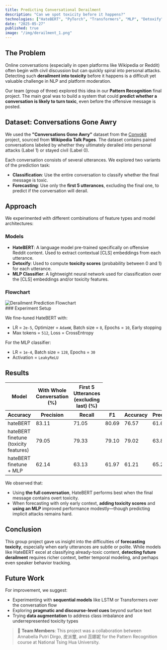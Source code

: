 ```yaml
---
title: Predicting Conversational Derailment
description: "Can we spot toxicity before it happens?"
technologies: ["HateBERT", "PyTorch", "Transformers", "MLP", "Detoxify"]
date: "2025-05-27"
published: true
image: "/img/derailment_1.png"
---
```


## The Problem

Online conversations (especially in open platforms like Wikipedia or Reddit) often begin with civil discussion but can quickly spiral into personal attacks. Detecting such **derailment into toxicity** before it happens is a difficult yet valuable challenge in NLP and platform moderation.

Our team (group of three) explored this idea in our **Pattern Recognition** final project. The main goal was to build a system that could **predict whether a conversation is likely to turn toxic**, even before the offensive message is posted.

## Dataset: Conversations Gone Awry

We used the **"Conversations Gone Awry"** dataset from the [Convokit](https://convokit.cornell.edu/) project, sourced from **Wikipedia Talk Pages**. The dataset contains paired conversations labeled by whether they ultimately derailed into personal attacks (Label 1) or stayed civil (Label 0).

Each conversation consists of several utterances. We explored two variants of the prediction task:

- **Classification**: Use the entire conversation to classify whether the final message is toxic.
- **Forecasting**: Use only the **first 5 utterances**, excluding the final one, to predict if the conversation will derail.

## Approach

We experimented with different combinations of feature types and model architectures:

### Models

- **HateBERT**: A language model pre-trained specifically on offensive Reddit content. Used to extract contextual [CLS] embeddings from each utterance.
- **Detoxify**: Used to compute **toxicity scores** (probability between 0 and 1) for each utterance.
- **MLP Classifier**: A lightweight neural network used for classification over the [CLS] embeddings and/or toxicity features.

### Flowchart

<div className="my-8">
  <img src="/img/derailment_2.png" alt="Derailment Prediction Flowchart" title="Derailment Prediction Flowchart" />
</div>
### Experiment Setup

We fine-tuned HateBERT with:

- LR = `2e-5`, Optimizer = `AdamW`, Batch size = `8`, Epochs = `10`, Early stopping
- Max tokens = `512`, Loss = CrossEntropy

For the MLP classifier:

- LR = `1e-4`, Batch size = `128`, Epochs = `30`
- Activation = `LeakyReLU`

## Results

<div className="overflow-x-auto my-6">
  <table className="min-w-full border border-gray-300 text-sm text-left">
    <thead className="bg-gray-100">
      <tr>
        <th className="border border-gray-300 px-4 py-2" rowSpan={2}>Model</th>
        <th className="border border-gray-300 px-4 py-2 text-center" colSpan={4}>With Whole Conversation (%)</th>
        <th className="border border-gray-300 px-4 py-2 text-center" colSpan={4}>First 5 Utterances (excluding last) (%)</th>
      </tr>
      <tr>
        <th className="border border-gray-300 px-2 py-1">Accuracy</th>
        <th className="border border-gray-300 px-2 py-1">Precision</th>
        <th className="border border-gray-300 px-2 py-1">Recall</th>
        <th className="border border-gray-300 px-2 py-1">F1</th>
        <th className="border border-gray-300 px-2 py-1">Accuracy</th>
        <th className="border border-gray-300 px-2 py-1">Precision</th>
        <th className="border border-gray-300 px-2 py-1">Recall</th>
        <th className="border border-gray-300 px-2 py-1">F1</th>
      </tr>
    </thead>
    <tbody>
      <tr>
        <td className="border border-gray-300 px-4 py-2">hateBERT</td>
        <td className="border border-gray-300 px-2 py-1">83.11</td>
        <td className="border border-gray-300 px-2 py-1">71.05</td>
        <td className="border border-gray-300 px-2 py-1">80.69</td>
        <td className="border border-gray-300 px-2 py-1">76.57</td>
        <td className="border border-gray-300 px-2 py-1">61.67</td>
        <td className="border border-gray-300 px-2 py-1">61.73</td>
        <td className="border border-gray-300 px-2 py-1">61.68</td>
        <td className="border border-gray-300 px-2 py-1">61.70</td>
      </tr>
      <tr>
        <td className="border border-gray-300 px-4 py-2">hateBERT finetune (toxicity features)</td>
        <td className="border border-gray-300 px-2 py-1">79.05</td>
        <td className="border border-gray-300 px-2 py-1">79.33</td>
        <td className="border border-gray-300 px-2 py-1">79.10</td>
        <td className="border border-gray-300 px-2 py-1">79.02</td>
        <td className="border border-gray-300 px-2 py-1">63.81</td>
        <td className="border border-gray-300 px-2 py-1">63.81</td>
        <td className="border border-gray-300 px-2 py-1">63.79</td>
        <td className="border border-gray-300 px-2 py-1">63.78</td>
      </tr>
      <tr>
        <td className="border border-gray-300 px-4 py-2">hateBERT finetune + MLP</td>
        <td className="border border-gray-300 px-2 py-1">62.14</td>
        <td className="border border-gray-300 px-2 py-1">63.13</td>
        <td className="border border-gray-300 px-2 py-1">61.97</td>
        <td className="border border-gray-300 px-2 py-1">61.21</td>
        <td className="border border-gray-300 px-2 py-1">65.24</td>
        <td className="border border-gray-300 px-2 py-1">65.28</td>
        <td className="border border-gray-300 px-2 py-1">65.20</td>
        <td className="border border-gray-300 px-2 py-1">65.17</td>
      </tr>
    </tbody>
  </table>
</div>


We observed that:

- Using **the full conversation**, HateBERT performs best when the final message contains overt toxicity.
- When forecasting with only early context, **adding toxicity scores** and **using an MLP** improved performance modestly—though predicting implicit attacks remains hard.


## Conclusion

This group project gave us insight into the difficulties of **forecasting toxicity**, especially when early utterances are subtle or polite. While models like HateBERT excel at classifying already-toxic content, **detecting future derailment** requires richer context, better temporal modeling, and perhaps even speaker behavior tracking.

## Future Work

For improvement, we suggest:

- Experimenting with **sequential models** like LSTM or Transformers over the conversation flow
- Exploring **pragmatic and discourse-level cues** beyond surface text
- Trying **data augmentation** to address class imbalance and underrepresented toxicity types

> 👥 **Team Members**: This project was a collaboration between Annabella Putri Dirgo, 皮派璽, and 蕊娜妮 for the Pattern Recognition course at National Tsing Hua University.
